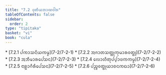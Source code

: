 ```yaml
---
title: "7.2 ᨴᩩᨲᩥᨿᨽᩣᨱᩅᩤᩁ"
tableOfContents: false
sidebar:
  order: 2
type: "tipitaka"
basket: "vi"
book: "cula"
---
```



<DynamicBreadcrumb />



<TableOfContents book="cula" section="7.2">
* [7.2.1 ᨸᨠᩣᩈᨶᩦᨿᨠᨾ᩠ᨾ](7-2/7-2-1)
* [7.2.2 ᩋᨩᩣᨲᩈᨲ᩠ᨲᩩᨠᩩᨾᩣᩁᩅᨲ᩠ᨳᩩ](7-2/7-2-2)
* [7.2.3 ᩋᨽᩥᨾᩣᩁᨸᩮᩈᨶ](7-2/7-2-3)
* [7.2.4 ᩃᩮᩣᩉᩥᨲᩩᨸ᩠ᨸᩣᨴᨠᨠᨾ᩠ᨾ](7-2/7-2-4)
* [7.2.5 ᨶᩣᩊᩣᨣᩥᩁᩥᨸᩮᩈᨶ](7-2/7-2-5)
* [7.2.6 ᨸᨬ᩠ᨧᩅᨲ᩠ᨳᩩᨿᩣᨧᨶᨠᨳᩣ](7-2/7-2-6)
</TableOfContents>